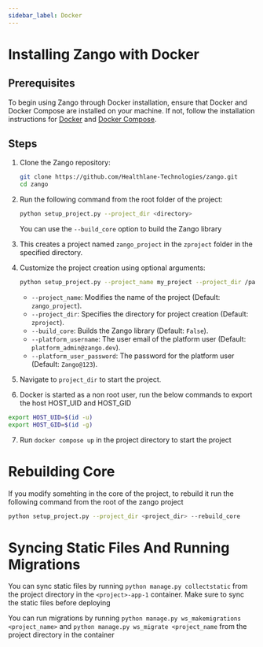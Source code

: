 ```yaml
---
sidebar_label: Docker
---
```


# Installing Zango with Docker

## Prerequisites

To begin using Zango through Docker installation, ensure that Docker and Docker Compose are installed on your machine. If not, follow the installation instructions for [Docker](https://docs.docker.com/get-docker/) and [Docker Compose](https://docs.docker.com/compose/install/).

## Steps

1. Clone the Zango repository:

   ```bash
   git clone https://github.com/Healthlane-Technologies/zango.git
   cd zango
   ```

2. Run the following command from the root folder of the project:

   ```bash
   python setup_project.py --project_dir <directory>
   ```

   You can use the `--build_core` option to build the Zango library

3. This creates a project named `zango_project` in the `zproject` folder in the specified directory.

4. Customize the project creation using optional arguments:

   ```bash
   python setup_project.py --project_name my_project --project_dir /path/to/my_project --build_core --platform_username user@example.com --platform_user_password secret --skip_build_project
   ```

   - `--project_name`: Modifies the name of the project (Default: `zango_project`).
   - `--project_dir`: Specifies the directory for project creation (Default: `zproject`).
   - `--build_core`: Builds the Zango library (Default: `False`).
   - `--platform_username`: The user email of the platform user (Default: `platform_admin@zango.dev`).
   - `--platform_user_password`: The password for the platform user (Default: `Zango@123`).

5. Navigate to `project_dir` to start the project.

6. Docker is started as a non root user, run the below commands to export the host HOST_UID and HOST_GID

```bash
export HOST_UID=$(id -u)
export HOST_GID=$(id -g)
```

7. Run `docker compose up` in the project directory to start the project

# Rebuilding Core

If you modify somehting in the core of the project, to rebuild it run the following command from the root of the zango project

```bash
python setup_project.py --project_dir <project_dir> --rebuild_core
```

# Syncing Static Files And Running Migrations

You can sync static files by running `python manage.py collectstatic` from the project directory in the `<project>-app-1` container. Make sure to sync the static files before deploying

You can run migrations by running `python manage.py ws_makemigrations <project_name>` and `python manage.py ws_migrate <project_name` from the project directory in the container
